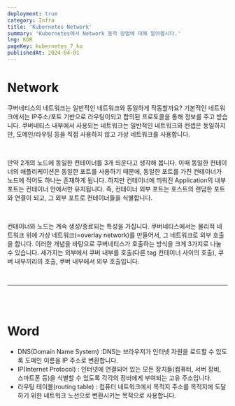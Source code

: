 ```yaml
---
deployment: true
category: Infra
title: 'Kubernetes Network'
summary: 'Kubernetes에서 Network 동작 방법에 대해 알아봅시다.'
lng: KOR
pageKey: kubernetes_7_ko
publishedAt: 2024-04-01
---
```


# Network

쿠버네티스의 네트워크는 일반적인 네트워크와 동일하게 작동할까요? 기본적인 네트워크에서는 IP주소/포트 기반으로 라우팅이되고 합의된 프로토콜을 통해 정보를 주고 받습니다.
쿠버네티스 내부에서 사용되는 네트워크는 일반적인 네트워크와 컨셉은 동일하지만, 도메인/라우팅 등을 직접 사용하지 않고 가상 네트워크를 사용합니다.

<br />

만약 2개의 노드에 동일한 컨테이너를 3개 띄운다고 생각해 봅니다.
이때 동일한 컨테이너의 애플리케이션은 동일한 포트를 사용하기 때문에, 동일한 포트를 가진 컨테이너가 노드에 적어도 하나는 존재하게 됩니다.
하지만 컨테이너에 띄워진 Application의 내부 포트는 컨테이너 안에서만 유지됩니다.
즉, 컨테이너 외부 포트는 호스트의 랜덤한 포트와 연결이 되고, 그 외부 포트로 컨테이너들을 식별합니다.

<br />

컨테이너와 노드는 계속 생성/종료되는 특성을 가집니다. 쿠버네티스에서는 물리적 네트워크 위에 가상 네트워크(=overlay network)를 만들어서, 그 네트워크로 외부 호출을 합니다.
이러한 개념을 바탕으로 쿠버네티스가 호출하는 방식을 크게 3가지로 나눌 수 있습니다.
세가지는 외부에서 쿠버 내부를 호출(다른 tag 컨테이너 사이의 호출), 쿠버 내부끼리의 호출, 쿠버 내부에서 외부 호출입니다.

<br />

---

<br />
<br />

# Word

- DNS(Domain Name System) :DNS는 브라우저가 인터넷 자원을 로드할 수 있도록 도메인 이름을 IP 주소로 변환합니다.
- IP(Internet Protocol) : 인터넷에 연결되어 있는 모든 장치들(컴퓨터, 서버 장비, 스마트폰 등)을 식별할 수 있도록 각각의 장비에게 부여되는 고유 주소입니다.
- 라우팅 테이블(routing table) : 컴퓨터 네트워크에서 목적지 주소를 목적지에 도달하기 위한 네트워크 노선으로 변환시키는 목적으로 사용합니다.
